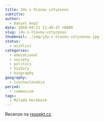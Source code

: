 ```yaml
---
title: Jdu s hlavou vztyčenou
subtitle:
author:
  - Daniel Anýž
date: 2050-09-21 11:49:47 +0800
slug: jdu-s-hlavou-vztycenou
thumbnail: ./img/jdu-s-hlavou-vztycenou.jpg
status:
  - wishlist
categories:
  - educational
  - society
  - politics
  - history
  - biography
geography:
  - Czechoslovakia
period:
  - communism
tags:
  - Milada Horáková
---
```


Recenze na <a href="https://www.respekt.cz/rozhovor/kdyz-mi-jana-kanska-citovala-basen-pro-svou-matku-vedel-jsem-ze-je-cas-na-knihu" target="_blank" rel="noreferrer noopener">respekt.cz</a>.
